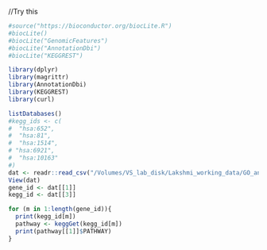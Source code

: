 //Try this
```r
#source("https://bioconductor.org/biocLite.R")
#biocLite()
#biocLite("GenomicFeatures")
#biocLite("AnnotationDbi")
#biocLite("KEGGREST")

library(dplyr)
library(magrittr)
library(AnnotationDbi)
library(KEGGREST)
library(curl)
```

```r
listDatabases()
#kegg_ids <- c(
#  "hsa:652",
#  "hsa:81",
#  "hsa:1514",
# "hsa:6921",
#  "hsa:10163"
#)
dat <- readr::read_csv("/Volumes/VS_lab_disk/Lakshmi_working_data/GO_analysis/geneid_KEGGid.csv")
View(dat)
gene_id <- dat[[1]]
kegg_id <- dat[[3]]

for (m in 1:length(gene_id)){
  print(kegg_id[m])
  pathway <- keggGet(kegg_id[m])
  print(pathway[[1]]$PATHWAY)
}

```